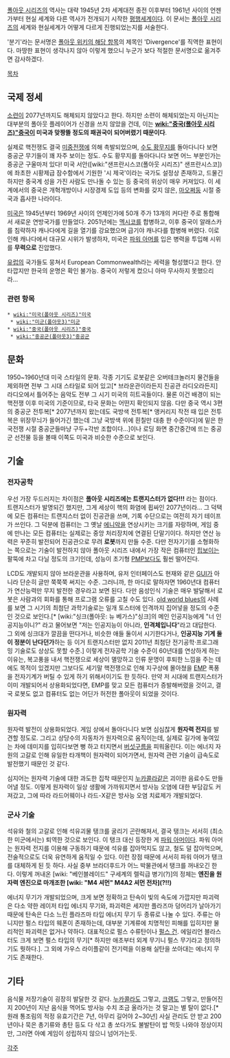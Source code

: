 [[폴아웃 시리즈]]의 역사는 대략 1945년 2차 세계대전 종전 이후부터 1961년 사이의 언젠가부터 현실 세계와 다른 역사가 전개되기 시작한 [[평행세계]]이다. 이 문서는 [[폴아웃 시리즈]]의 세계와 현실세계가 어떻게 다르게 진행되었는지를 서술한다.

'분기'라는 문서명은 [http://fallout.wikia.com/wiki/Divergence 폴아웃 위키의 해당 항목]의 제목인 'Divergence'를 직역한 표현이다. 마땅한 표현이 생각나지 않아 이렇게 했으니 누군가 보다 적절한 문서명으로 옮겨주면 감사하겠다.

[[목차]]

== 국제 정세 ==
[[소련]]이 2077년까지도 해체되지 않았다고 한다. 하지만 소련이 해체되었는지 아닌지는 대부분의 폴아웃 플레이어가 신경을 쓰지 않았을 건데, 이는 '''[[wiki:"중국(폴아웃 시리즈)"중국]]이 미국과 맞짱뜰 정도의 패권국이 되어버렸기 때문이다'''. 

실제로 핵전쟁도 결국 [[미중전쟁]]에 의해 촉발되었으며, [[수도 황무지]]를 돌아다니다 보면 중공군 무기들이 꽤 자주 보이는 정도. 수도 황무지를 돌아다니다 보면 어느 부분인가는 중공군 구울마저 있다! 미국 서안([wiki:"샌프란시스코(폴아웃 시리즈)" 샌프란시스코])에 좌초한 시황제급 잠수함에서 기원한 '시 제국'이라는 국가도 설정상 존재하고, 드물긴 하지만 중국계 성을 가진 사람도 만나돌 수 있는 등 중국의 위상이 매우 커져있다. 이 세계에서의 중국은 개혁개방이나 시장경제 도입 등의 변화를 갖지 않은, [[마오쩌둥]] 시절 중국과 흡사한 나라이다.

[[미국]]은 1945년부터 1969년 사이의 언제인가에 50개 주가 13개의 커다란 주로 통합해서 새로운 연방국가를 만들었다. 2051년에는 [[멕시코]]를 합병하고, 이후 중국이 알래스카를 침략하자 캐나다에게 길을 열기를 강요했으며 급기야 캐나다를 합병해 버렸다. 이로 인해 캐나다에서 대규모 시위가 발생하자, 미국은 [[파워 아머]]를 입은 병력을 투입해 시위를 '''무력으로''' 진압했다.

[[유럽]]의 국가들도 뭉쳐서 European Commonwealth라는 세력을 형성했다고 한다. 안타깝지만 한국의 운명은 확인 불가능. 중국이 저렇게 컸으니 아마 무사하지 못했으리라...

=== 관련 항목 ===
 * [[wiki:"미국(폴아웃 시리즈)"미국]]
  * [[wiki:"미군(폴아웃3)"미군]]
 * [[wiki:"중국(폴아웃 시리즈)"중국]]
  * [[wiki:"중공군(폴아웃3)"중공군]]

== 문화 ==
1950~1960년대 미국 스타일의 문화. 각종 기기도 로봇같은 오버테크놀러지 물건들을 제외하면 전부 그 시대 스타일로 되어 있고[* 브라운관이라든지 진공관 라디오라든지] 라디오에서 틀어주는 음악도 전부 그 시기 미국의 히트곡들이다. 물론 이건 배경이 되는 핵전쟁 이후 미국의 기준이므로, 타국 문화는 어떤지 확인되지 않음. 다만 중국 역시 3편의 중공군 전투복[* 2077년까지 왔는데도 국방색 전투복[* 앵커리지 작전 때 입은 전투복은 위장무늬가 들어가긴 했는데 그냥 국방색 위에 흰칠만 대충 한 수준이다]에 밑은 한국전쟁 시절 중공군들마냥 구두+각반 조합이다...]이나 로딩 화면 중간중간에 뜨는 중공군 선전물 등을 볼때 이쪽도 미국과 비슷한 수준으로 보인다.

== 기술 ==
=== 전자공학 ===
우선 가장 두드러지는 차이점은 '''폴아웃 시리즈에는 트랜지스터가 없다!!!''' 라는 점이다. 트랜지스터가 발명되긴 했지만, 그게 세상이 핵의 화염에 휩싸인 2077년이라... 그 덕택에 모든 컴퓨터는 트랜지스터 없이 진공관을 쓰며, 기록 수단으로는 여전히 자기 테이프가 쓰인다. 그 덕분에 컴퓨터는 그 옛날 [[에니악]]을 연상시키는 크기를 자랑하며, 게임 중에 만나는 모든 컴퓨터는 실제로는 중앙 처리장치에 연결된 단말기이다. 하지만 연산 능력은 꾸준히 발전되어 진공관으로 무려 '''로봇'''까지 만들 수준. 다만 전자기기를 소형화하는 쪽으로는 기술이 발전하지 않아 폴아웃 시리즈 내에서 가장 작은 컴퓨터인 [[핍보이]]는 팔뚝에 차고 다닐 정도의 크기인데, 성능이 초기형 [[PMP]]보다도 훨씬 떨어진다.

LCD도 개발되지 않아 브라운관을 사용하며, 유저 인터페이스도 현재와 같은 [[GUI]]가 아니라 단순히 글만 쭉쭉쭉 써지는 수준. 그러니까, 한 마디로 말하자면 1960년대 컴퓨터가 연산능력만 무지 발전한 경우라고 보면 된다. 다만 음성인식 기술은 매우 발달해서 로봇은 사람과의 회화를 통해 프로그램 오류를 고칠 수도 있다. [[old world blues]]의 사례를 보면 그 시기의 최첨단 과학기술로는 일개 토스터에 인격까지 집어넣을 정도의 수준인 것으로 보인다.[* [wiki:"싱크(폴아웃: 뉴 베가스)"싱크]의 메인 인공지능에게 "너 인공지능이니?" 라고 물어보면 "저는 인공지능이 아니라, '''인격체입니다'''"라고 대답한다. 그 외에 싱크대가 깔끔을 떤다거나, 비슷한 애들 둘이서 시기한다거나, '''인공지능 기계 둘이 정분이 난다던가'''하는 등 이거 트랜지스터만 없지 2011년 최첨단 전기공학·프로그래밍 기술로도 상상도 못할 수준.]
이렇게 전자공학 기술 수준이 60년대를 연상하게 하는 이유는, 복고풍을 내서 핵전쟁으로 세상이 멸망하고 인류 문명이 후퇴한 느낌을 주는 데에도 목적이 있겠지만 그보다도 세기말 핵전쟁으로 인해 지구상에 몰아쳤을 [[EMP]] 폭풍을 전자기계가 버틸 수 있게 하기 위해서이기도 한 듯하다. 만약 저 시대에 트랜지스터가 이미 개발되어서 상용화되었다면, EMP를 맞고 모든 컴퓨터가 증발해버렸을 것이고, 결국 로봇도 없고 컴퓨터도 없는 어딘가 허전한 폴아웃이 되었을 것이다.

=== 원자력 ===
원자력 발전이 상용화되었다. 게임 상에서 돌아다니다 보면 심심찮게 '''원자력 전지'''를 발견할 정도로. 그리고 상당수의 자동차가 원자력으로 움직이는데, 실제로 길가에 놓여있는 차에 데미지를 입히다보면 뻥 하고 터지면서 [[버섯구름]]을 피워올린다. 이는 에너지 자원의 고갈로 인해 유일한 타개책이 원자력이 되어가면서, 원자력 관련 기술이 급속도로 발전했기 때문인 것 같다.

심지어는 원자력 기술에 대한 과도한 집착 때문인지 [[누카콜라]]같은 괴이한 음료수도 만들어낼 정도. 이렇게 원자력이 일상 생활에 가까워지면서 방사능 오염에 대한 부담감도 커져갔고, 그에 따라 라드어웨이나 라드-X같은 방사능 오염 치료제가 개발되었다.

=== 군사 기술 ===
석유와 철의 고갈로 인해 석유괴물 탱크를 굴리기 곤란해져서, 결국 탱크는 서서히 (최소한 미군에서는) 퇴역한 것으로 보인다. 이 탱크 대신 등장한 게 [[파워 아머]]이다. 파워 아머는 원자력 전지를 이용해 구동하기 때문에 석유를 잡아먹지도 않고, 철도 덜 잡아먹으며, 전술적으로도 더욱 유연하게 움직일 수 있다. 이런 장점 때문에 서서히 파워 아머가 탱크를 대체하게 된 듯 하다. 사실 중부 브라더후드가 어느 박물관에서 탱크를 꺼내오긴 한다. 이렇게 꺼내온 [wiki: "베인블레이드" 구세계의 렐릭급 병기(?)]의 정체는 '''엔진을 원자력 엔진으로 마개조한 [wiki: "M4 셔먼" M4A2 셔먼 전차](?!!)'''

에너지 무기가 개발되었으며, 크게 보면 정확하고 탄속이 빛의 속도에 가깝지만 파괴력은 다소 약한 레이저 타입 에너지 무기와, 파괴력은 세지만 플라즈마 덩어리가 날아가기 때문에 탄속은 다소 느린 플라즈마 타입 에너지 무기 두 종류로 나눌 수 있다. 주류는 아니지만 펄스 타입의 웨폰이 존재하는데, 대부분 기계류에 치명적인 피해를 입히지만 물리적인 파괴력은 없거나 약하다. 대표적으로 펄스 수류탄이나 [[펄스 건]]. 에일리언 블라스터도 크게 보면 펄스 타입의 무기[* 하지만 애초부터 외계 무기니 펄스 무기라고 정의하기도 뭣하다.]. 그 외에 가우스 라이플같이 전기력을 이용해 실탄을 쏘아대는 에너지 무기도 존재한다. 

== 기타 ==
음식물 저장기술이 굉장히 발달한 것 같다. [[누카콜라]]도 그렇고, [[크램]]도 그렇고, 만들어진지 200년이 지난 음식을 먹어도 방사능 수치 조금 올라가는 것 말고는 별 탈이 없다.[* 원래 통조림의 적정 유효기간은 7년, 아무리 길어야 2~30년] 사실 관리도 안 받고 200년이나 묵은 총기류와 총탄 등도 다 삭고 총 쏘다가도 불발탄이 밥 먹듯 나와야 정상이지만, 그러면 아예 게임이 성립하지 않으니 넘어가는듯. 

[[각주]]
